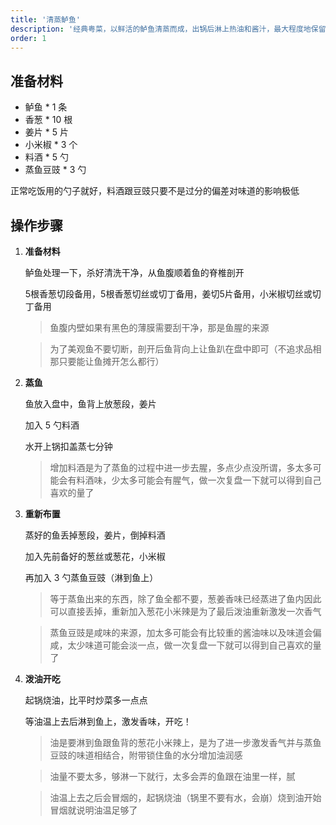 ```yaml
---
title: '清蒸鲈鱼'
description: '经典粤菜，以鲜活的鲈鱼清蒸而成，出锅后淋上热油和酱汁，最大程度地保留了鱼肉的原汁原味，口感鲜嫩无比'
order: 1
---
```



## 准备材料

- 鲈鱼 \* 1 条
- 香葱 \* 10 根
- 姜片 \* 5 片
- 小米椒 \* 3 个
- 料酒 \* 5 勺
- 蒸鱼豆豉 \* 3 勺

<Aside type='tip'>

正常吃饭用的勺子就好，料酒跟豆豉只要不是过分的偏差对味道的影响极低

</Aside>

## 操作步骤

<Steps>

1. **准备材料**

   鲈鱼处理一下，杀好清洗干净，从鱼腹顺着鱼的脊椎剖开

   5根香葱切段备用，5根香葱切丝或切丁备用，姜切5片备用，小米椒切丝或切丁备用

   > 鱼腹内壁如果有黑色的薄膜需要刮干净，那是鱼腥的来源

   > 为了美观鱼不要切断，剖开后鱼背向上让鱼趴在盘中即可（不追求品相那只要能让鱼摊开怎么都行）

2. **蒸鱼**

   鱼放入盘中，鱼背上放葱段，姜片

   加入 5 勺料酒

   水开上锅扣盖蒸七分钟

   > 增加料酒是为了蒸鱼的过程中进一步去腥，多点少点没所谓，多太多可能会有料酒味，少太多可能会有腥气，做一次复盘一下就可以得到自己喜欢的量了

3. **重新布置**

   蒸好的鱼丢掉葱段，姜片，倒掉料酒

   加入先前备好的葱丝或葱花，小米椒

   再加入 3 勺蒸鱼豆豉（淋到鱼上）

   > 等于蒸鱼出来的东西，除了鱼全都不要，葱姜香味已经蒸进了鱼内因此可以直接丢掉，重新加入葱花小米辣是为了最后泼油重新激发一次香气

   > 蒸鱼豆豉是咸味的来源，加太多可能会有比较重的酱油味以及味道会偏咸，太少味道可能会淡一点，做一次复盘一下就可以得到自己喜欢的量了

4. **泼油开吃**

   起锅烧油，比平时炒菜多一点点

   等油温上去后淋到鱼上，激发香味，开吃！

   > 油是要淋到鱼跟鱼背的葱花小米辣上，是为了进一步激发香气并与蒸鱼豆豉的味道相结合，附带锁住鱼的水分增加油润感

   > 油量不要太多，够淋一下就行，太多会弄的鱼跟在油里一样，腻

   > 油温上去之后会冒烟的，起锅烧油（锅里不要有水，会崩）烧到油开始冒烟就说明油温足够了

</Steps>
